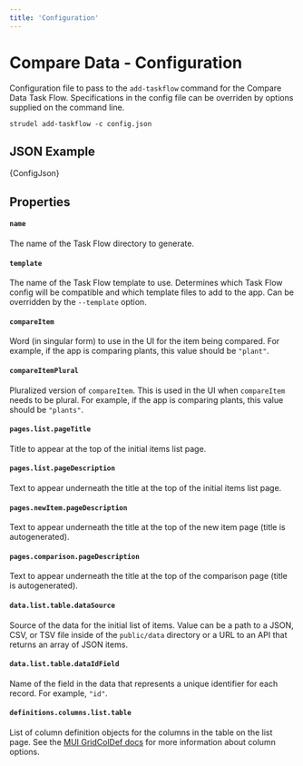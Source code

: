 ```yaml
---
title: 'Configuration'
---
```



# Compare Data - Configuration

Configuration file to pass to the `add-taskflow` command for the Compare Data Task Flow. Specifications in the config file can be overriden by options supplied on the command line.

```
strudel add-taskflow -c config.json
```

## JSON Example

<CodeBlock language="ts">{ConfigJson}</CodeBlock>

## Properties

#### `name`

The name of the Task Flow directory to generate.

#### `template`

The name of the Task Flow template to use. Determines which Task Flow config will be compatible and which template files to add to the app. Can be overridden by the `--template` option.

#### `compareItem`

Word (in singular form) to use in the UI for the item being compared. For example, if the app is comparing plants, this value should be `"plant"`.

#### `compareItemPlural`

Pluralized version of `compareItem`. This is used in the UI when `compareItem` needs to be plural. For example, if the app is comparing plants, this value should be `"plants"`.

#### `pages.list.pageTitle`

Title to appear at the top of the initial items list page.

#### `pages.list.pageDescription`

Text to appear underneath the title at the top of the initial items list page.

#### `pages.newItem.pageDescription`

Text to appear underneath the title at the top of the new item page (title is autogenerated).

#### `pages.comparison.pageDescription`

Text to appear underneath the title at the top of the comparison page (title is autogenerated).

#### `data.list.table.dataSource`

Source of the data for the initial list of items. Value can be a path to a JSON, CSV, or TSV file inside of the `public/data` directory or a URL to an API that returns an array of JSON items.

#### `data.list.table.dataIdField`

Name of the field in the data that represents a unique identifier for each record. For example, `"id"`.

#### `definitions.columns.list.table`

List of column definition objects for the columns in the table on the list page. See the [MUI GridColDef docs](https://mui.com/x/api/data-grid/grid-col-def/) for more information about column options.
